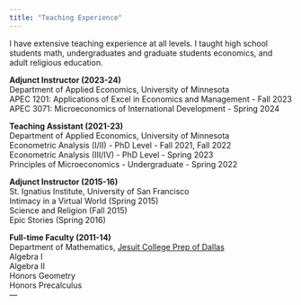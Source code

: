 ```yaml
---
title: "Teaching Experience"
---
```


I have extensive teaching experience at all levels. I 
taught high school students math, undergraduates and graduate students
economics, and adult religious education. 

**Adjunct Instructor (2023-24)**    
Department of Applied Economics, University of Minnesota    
APEC 1201: Applications of Excel in Economics and Management - Fall 2023    
APEC 3071: Microeconomics of International Development - Spring 2024    

**Teaching Assistant (2021-23)**   
Department of Applied Economics, University of Minnesota      
Econometric Analysis (I/II) - PhD Level - Fall 2021, Fall 2022       
Econometric Analysis (III/IV) - PhD Level - Spring 2023      
Principles of Microeconomics - Undergraduate - Spring 2022

**Adjunct Instructor (2015-16)**   
St. Ignatius Institute, University of San Francisco      
Intimacy in a Virtual World (Spring 2015)   
Science and Religion (Fall 2015)   
Epic Stories (Spring 2016)   

**Full-time Faculty (2011-14)**   
Department of Mathematics, [Jesuit College Prep of Dallas](http://www.jesuitdallas.org)   
Algebra I    
Algebra II    
Honors Geometry    
Honors Precalculus    
---

